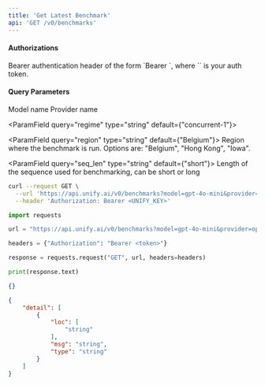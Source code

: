 ```yaml
---
title: 'Get Latest Benchmark'
api: 'GET /v0/benchmarks'
---
```



#### Authorizations

<ParamField header="Authorization" type="string" required="true">
  Bearer authentication header of the form `Bearer <token>`, where `<token>` is your auth token.
</ParamField>

#### Query Parameters

<ParamField query="model" type="string" required="true">
Model name
</ParamField>

<ParamField query="provider" type="string" required="true">
Provider name
</ParamField>

<ParamField query="regime" type="string"  default={"concurrent-1"}>

</ParamField>

<ParamField query="region" type="string"  default={"Belgium"}>
Region where the benchmark is run. Options are: "Belgium", "Hong Kong", "Iowa".
</ParamField>

<ParamField query="seq_len" type="string"  default={"short"}>
Length of the sequence used for benchmarking, can be short or long
</ParamField>

<RequestExample>

```bash cURL
curl --request GET \
  --url 'https://api.unify.ai/v0/benchmarks?model=gpt-4o-mini&provider=openai&regime=concurrent-1&region=Belgium&seq_len=short' \
  --header 'Authorization: Bearer <UNIFY_KEY>'
```

```python Python
import requests

url = "https://api.unify.ai/v0/benchmarks?model=gpt-4o-mini&provider=openai&regime=concurrent-1&region=Belgium&seq_len=short"

headers = {"Authorization": "Bearer <token>"}

response = requests.request("GET", url, headers=headers)

print(response.text)
```

</RequestExample>
<ResponseExample>

```json 200
{}
```

```json 422
{
    "detail": [
        {
            "loc": [
                "string"
            ],
            "msg": "string",
            "type": "string"
        }
    ]
}
```

</ResponseExample>

